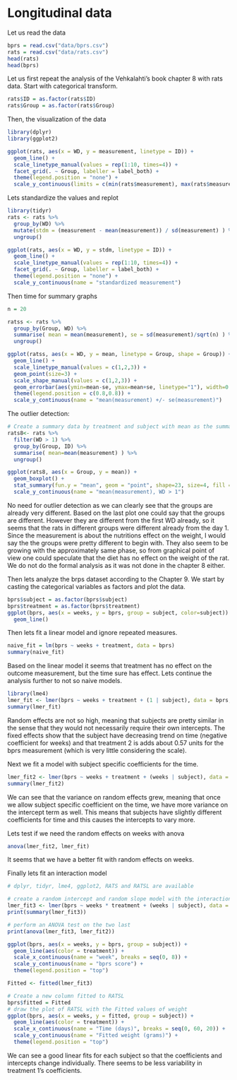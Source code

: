 # Longitudinal data

Let us read the data

```r
bprs = read.csv("data/bprs.csv")
rats = read.csv("data/rats.csv")
head(rats)
head(bprs)
```

Let us first repeat the analysis of the Vehkalahti's book chapter 8 with rats data.
Start with categorical transform.
```r
rats$ID = as.factor(rats$ID)
rats$Group = as.factor(rats$Group)
```

Then, the visualization of the data
```r
library(dplyr)
library(ggplot2)

ggplot(rats, aes(x = WD, y = measurement, linetype = ID)) +
  geom_line() +
  scale_linetype_manual(values = rep(1:10, times=4)) +
  facet_grid(. ~ Group, labeller = label_both) +
  theme(legend.position = "none") + 
  scale_y_continuous(limits = c(min(rats$measurement), max(rats$measurement)))
```

Lets standardize the values and replot
```r
library(tidyr)
rats <- rats %>%
  group_by(WD) %>%
  mutate(stdm = (measurement - mean(measurement)) / sd(measurement) ) %>%
  ungroup()

ggplot(rats, aes(x = WD, y = stdm, linetype = ID)) +
  geom_line() +
  scale_linetype_manual(values = rep(1:10, times=4)) +
  facet_grid(. ~ Group, labeller = label_both) +
  theme(legend.position = "none") + 
  scale_y_continuous(name = "standardized measurement")

```

Then time for summary graphs

```r
n = 20

ratss <- rats %>%
  group_by(Group, WD) %>%
  summarise( mean = mean(measurement), se = sd(measurement)/sqrt(n) ) %>%
  ungroup()

ggplot(ratss, aes(x = WD, y = mean, linetype = Group, shape = Group)) +
  geom_line() +
  scale_linetype_manual(values = c(1,2,3)) +
  geom_point(size=3) +
  scale_shape_manual(values = c(1,2,3)) +
  geom_errorbar(aes(ymin=mean-se, ymax=mean+se, linetype="1"), width=0.3) +
  theme(legend.position = c(0.8,0.8)) +
  scale_y_continuous(name = "mean(measurement) +/- se(measurement)")

```

The outlier detection:
```r
# Create a summary data by treatment and subject with mean as the summary variable (ignoring baseline week 0).
rats8<- rats %>%
  filter(WD > 1) %>%
  group_by(Group, ID) %>%
  summarise( mean=mean(measurement) ) %>%
  ungroup()

ggplot(rats8, aes(x = Group, y = mean)) +
  geom_boxplot() +
  stat_summary(fun.y = "mean", geom = "point", shape=23, size=4, fill = "white") +
  scale_y_continuous(name = "mean(measurement), WD > 1")

```

No need for outlier detection as we can clearly see that the groups are already very different. Based on the last plot one could say that the groups are different. However they are different from the first WD already, so it seems that the rats in different groups were different already from the day 1. Since the measurement is about the nutritions effect on the weight, I would say the the groups were pretty different to begin with. They also seem to be growing with the approximately same phase, so from graphical point of view one could speculate that the diet has no effect on the weight of the rat. We do not do the formal analysis as it was not done in the chapter 8 either.


Then lets analyze the brps dataset according to the Chapter 9. We start by casting the categorical variables as factors and plot the data.
```r
bprs$subject = as.factor(bprs$subject)
bprs$treatment = as.factor(bprs$treatment)
ggplot(bprs, aes(x = weeks, y = bprs, group = subject, color=subject)) +
  geom_line()
```

Then lets fit a linear model and ignore repeated measures.

```r
naive_fit = lm(bprs ~ weeks + treatment, data = bprs)
summary(naive_fit)
```

Based on the linear model it seems that treatment has no effect on the outcome measurement, but the time sure has effect. Lets continue the analysis further to not so naive models.

```r
library(lme4)
lmer_fit <- lmer(bprs ~ weeks + treatment + (1 | subject), data = bprs, REML = FALSE)
summary(lmer_fit)
```

Random effects are not so high, meaning that subjects are pretty similar in the sense that they would not necessarily require their own intercepts. The fixed effects show that the subject have decreasing trend on time (negative coefficient for weeks) and that treatment 2 is adds about 0.57 units for the bprs measurement (which is very little considering the scale).

Next we fit a model with subject specific coefficients for the time.
```r
lmer_fit2 <- lmer(bprs ~ weeks + treatment + (weeks | subject), data = bprs, REML = FALSE)
summary(lmer_fit2)
```
We can see that the variance on random effects grew, meaning that once we allow subject specific coefficient on the time, we have more variance on the intercept term as well. This means that subjects have slightly different coefficients for time and this causes the intercepts to vary more.

Lets test if we need the random effects on weeks with anova
```r
anova(lmer_fit2, lmer_fit)
```
It seems that we have a better fit with random effects on weeks.

Finally lets fit an interaction model
```r
# dplyr, tidyr, lme4, ggplot2, RATS and RATSL are available

# create a random intercept and random slope model with the interaction
lmer_fit3 <- lmer(bprs ~ weeks * treatment + (weeks | subject), data = bprs, REML = FALSE)
print(summary(lmer_fit3))

# perform an ANOVA test on the two last
print(anova(lmer_fit3, lmer_fit2))

ggplot(bprs, aes(x = weeks, y = bprs, group = subject)) +
  geom_line(aes(color = treatment)) +
  scale_x_continuous(name = "week", breaks = seq(0, 8)) +
  scale_y_continuous(name = "bprs score") +
  theme(legend.position = "top")

Fitted <- fitted(lmer_fit3)

# Create a new column fitted to RATSL
bprs$fitted = Fitted
# draw the plot of RATSL with the Fitted values of weight
ggplot(bprs, aes(x = weeks, y = fitted, group = subject)) +
  geom_line(aes(color = treatment)) +
  scale_x_continuous(name = "Time (days)", breaks = seq(0, 60, 20)) +
  scale_y_continuous(name = "Fitted weight (grams)") +
  theme(legend.position = "top")
```

We can see a good linear fits for each subject so that the coefficients and intercepts change individually. There seems to be less variability in treatment 1's coefficients.



